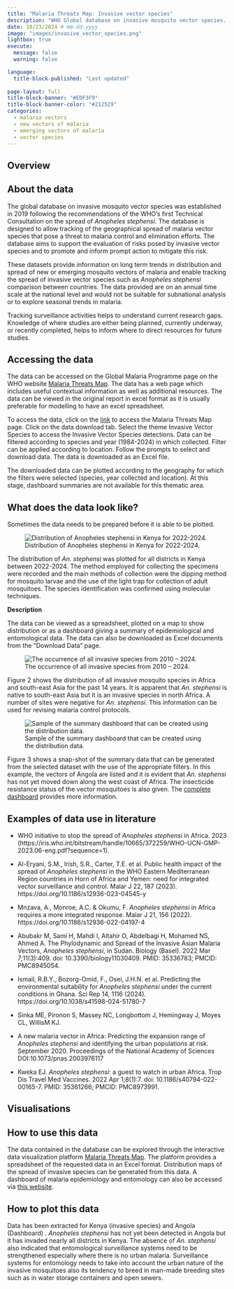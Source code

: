 ```yaml
---
title: "Malaria Threats Map: Invasive vector species"
description: "WHO Global database on invasive mosquito vector species. At present, the database contains data on detection of Anopheles stephensi outside of its native ecosystems."
date: 10/23/2024 # mm-dd-yyyy
image: "images/invasive_vector_species.png"
lightbox: true
execute:
  message: false
  warning: false

language: 
  title-block-published: "Last updated"
  
page-layout: full
title-block-banner: "#EDF3F9"
title-block-banner-color: "#212529"
categories:
  - malaria vectors
  - new vectors of malaria
  - emerging vectors of malaria
  - vector species
---
```


::: {.page-tabs .panel-tabset}

## Overview

<h2>About the data</h2>

The global database on invasive mosquito vector species was established in 2019 following the recommendations of the WHO's first Technical Consultation on the spread of *Anopheles stephensi*. The database is designed to allow tracking of the geographical spread of malaria vector species that pose a threat to malaria control and elimination efforts. The database aims to support the evaluation of risks posed by invasive vector species and to promote and inform prompt action to mitigate this risk.

These datasets provide information on long term trends in distribution and spread of new or emerging mosquito vectors of malaria and enable tracking the spread of invasive vector species such as *Anopheles stephensi* comparison between countries. The data provided are on an annual time scale at the national level and would not be suitable for subnational analysis or to explore seasonal trends in malaria.

Tracking surveillance activities helps to understand current research gaps. Knowledge of where studies are either being planned, currently underway, or recently completed, helps to inform where to direct resources for future studies.

<h2>Accessing the data</H2>

The data can be accessed on the Global Malaria Programme page on the WHO website [Malaria Threats Map](https://apps.who.int/malaria/maps/threats/#/stories?theme=prevention). The data has a web page which includes useful contextual information as well as additional resources. The data can be viewed in the original report in excel format as it is usually preferable for modelling to have an excel spreadsheet.

To access the data, click on the [link](https://apps.who.int/malaria/maps/threats) to access the Malaria Threats Map page. Click on the data download tab. Select the theme Invasive Vector Species to access the Invasive Vector Species detections. Data can be filtered according to species and year (1984-2024) in which collected. Filter can be applied according to location. Follow the prompts to select and download data. The data is downloaded as an Excel file.

The downloaded data can be plotted according to the geography for which the filters were selected (species, year collected and location). At this stage, dashboard summaries are not available for this thematic area.

<h2>What does the data look like?</h2>

Sometimes the data needs to be prepared before it is able to be plotted.

![Distribution of Anopheles stephensi in Kenya for 2022-2024.](images/distributionn_of_anopheles_stephensi_kenya.png)

The distribution of *An. stephensi* was plotted for all districts in Kenya between 2022-2024. The method employed for collecting the specimens were recorded and the main methods of collection were the dipping method for mosquito larvae and the use of the light trap for collection of adult mosquitoes. The species identification was confirmed using molecular techniques.

**Description**

The data can be viewed as a spreadsheet, plotted on a map to show distribution or as a dashboard giving a summary of epidemiological and entomological data. The data can also be downloaded as Excel documents from the "Download Data" page.

![The occurrence of all invasive species from 2010 – 2024.](images/occurance_of_invasive_species.png)

Figure 2 shows the distribution of all invasive mosquito species in Africa and south-east Asia for the past 14 years. It is apparent that *An. stephensi* is native to south-east Asia but it is an invasive species in north Africa. A number of sites were negative for *An. stephensi*. This information can be used for revising malaria control protocols.

![Sample of the summary dashboard that can be created using the distribution data.](images/summary_dashboard.png)

Figure 3 shows a snap-shot of the summary data that can be generated from the selected dataset with the use of the appropriate filters. In this example, the vectors of Angola are listed and it is evident that *An. stephensi* has not yet moved down along the west coast of Africa. The insecticide resistance status of the vector mosquitoes is also given. The [complete dashboard](https://apps.who.int/malaria/maps/threats/#/dashboards?country=AO&theme=prevention) provides more information.

<h2>Examples of data use in literature</h2>

- WHO initiative to stop the spread of *Anopheles stephensi* in Africa. 2023 (https://iris.who.int/bitstream/handle/10665/372259/WHO-UCN-GMP-2023.06-eng.pdf?sequence=1). 

- Al-Eryani, S.M., Irish, S.R., Carter, T.E. et al. Public health impact of the spread of *Anopheles stephensi* in the WHO Eastern Mediterranean Region countries in Horn of Africa and Yemen: need for integrated vector surveillance and control. Malar J 22, 187 (2023). https://doi.org/10.1186/s12936-023-04545-y

- Mnzava, A., Monroe, A.C. & Okumu, F. *Anopheles stephensi* in Africa requires a more integrated response. Malar J 21, 156 (2022). https://doi.org/10.1186/s12936-022-04197-4

- Abubakr M, Sami H, Mahdi I, Altahir O, Abdelbagi H, Mohamed NS, Ahmed A. The Phylodynamic and Spread of the Invasive Asian Malaria Vectors, *Anopheles stephensi*, in Sudan. Biology (Basel). 2022 Mar 7;11(3):409. doi: 10.3390/biology11030409. PMID: 35336783; PMCID: PMC8945054.

- Ismail, R.B.Y., Bozorg-Omid, F., Osei, J.H.N. et al. Predicting the environmental suitability for *Anopheles stephensi* under the current conditions in Ghana. Sci Rep 14, 1116 (2024). https://doi.org/10.1038/s41598-024-51780-7

- Sinka ME,  Pironon S, Massey NC, Longbottom J, Hemingway J, Moyes CL, WillisM KJ.

- A new malaria vector in Africa: Predicting the expansion range of *Anopheles stephensi* and identifying the urban populations at risk. September 2020. Proceedings of the National Academy of Sciences DOI:10.1073/pnas.2003976117

- Kweka EJ. *Anopheles stephensi*: a guest to watch in urban Africa. Trop Dis Travel Med Vaccines. 2022 Apr 1;8(1):7. doi: 10.1186/s40794-022-00165-7. PMID: 35361266; PMCID: PMC8973991.

## Visualisations

<h2>How to use this data</h2>

The data contained in the database can be explored through the interactive data visualization platform [Malaria Threats Map](https://www.who.int/teams/global-malaria-programme/surveillance/malaria-threats-map). The platform provides a spreadsheet of the requested data in an Excel format. Distribution maps of the spread of invasive species can be generated from this data. A dashboard of malaria epidemiology and entomology can also be accessed via [this website](https://apps.who.int/malaria/maps/threats/#/dashboards?country=AO).

<h2>How to plot this data</h2>

Data has been extracted for Kenya (invasive species) and Angola (Dashboard) . *Anopheles stephensi* has not yet been detected in Angola but it has invaded nearly all districts in Kenya. The absence of *An. stephensi* also indicated that entomological surveillance systems need to be strengthened especially where there is no urban malaria. Surveillance systems for entomology needs to take into account the urban nature of the invasive mosquitoes also its tendency to breed in man-made breeding sites such as in water storage containers and open sewers. 

:::